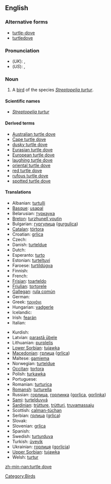 {{wikipedia}}
==English==

===Alternative forms===
* [[turtle-dove]]
* [[turtledove]]

===Pronunciation===
* (''UK''): {{IPA|/ˈtɜːtəldʌv/}}, {{SAMPA|/"t3:t@ldVv/}}
* (''US''): {{IPA|/ˈtɝtəldʌv/}}, {{SAMPA|/"t3`t@ldVv/}}

===Noun===
{{en-noun|sg=[[turtle]] [[dove]]}}

# A [[bird]] of the species ''[[Streptopelia turtur]]''.

====Scientific names====
* ''[[Streptopelia turtur]]''

====Derived terms====
* [[Australian turtle dove]]
* [[Cape turtle dove]]
* [[dusky turtle dove]]
* [[Eurasian turtle dove]]
* [[European turtle dove]]
* [[laughing turtle dove]]
* [[oriental turtle dove]]
* [[red turtle dove]]
* [[rufous turtle dove]]
* [[spotted turtle dove]]

====Translations====
{{trans-top|bird}}
* Albanian: [[turtulli]]
* [[Basque]]: [[usapal]]
* Belarusian: [[туркаука]]
* [[Breton]]: [[turzhunell voutin]]
* Bulgarian: [[гургулица]] ([[gurgulica]])
* [[Catalan]]: [[tórtora]]
* Croatian: [[grlica]]
* Czech: {{t+|cs|hrdlička|f}}
* Danish: [[turteldue]]
* Dutch: {{t+|nl|tortelduif|f}}
* Esperanto: [[turto]]
* Estonian: [[turteltuvi]]
* Faroese: [[turtildúgva]]
* Finnish: {{t-|fi|turturikyyhky}}
* French: {{t+|fr|tourterelle|f}}
* [[Frisian]]: [[toarteldo]]
* [[Friulian]]: [[tortorele]]
* [[Gallegan]]: [[rula común]]
* German: {{t+|de|Turteltaube|f}}
* Greek: [[τριγόνι]] '' ''
* Hungarian: [[vadgerle]]
* Icelandic: {{t+|is|turtildúfa}}
* Irish: [[fearán]]
* Italian: {{t+|it|tortora|f}}
{{trans-mid}}
* Kurdish: {{t|ku|qumrî|f}}
* Latvian: [[parastā ūbele]]
* Lithuanian: [[purplelis]]
* [[Lower Sorbian]]: [[tujawka]]
* [[Macedonian]]: [[грлица]] ([[grlica]])
* Maltese: [[gamiema]]
* Norwegian: [[turteldue]]
* [[Occitan]]: [[tortora]]
* Polish: [[turkawka]] '' ''
* Portuguese: {{t+|pt|rola}}
* Romanian: [[turturica]]
* [[Romansh]]: [[turturella]]
* Russian: [[горлица]], [[горлинка]] ([[gorlica]], [[gorlinka]]) '' ''
* [[Sami]]: [[turtelduvvá]]
* [[Sardinian]]: [[trùtture]], [[trùtturi]], [[truvamassaju]]
* Scottish: [[calman-tùchan]]
* Serbian: [[грлица]] ([[grlica]])
* Slovak: {{t+|sk|hrdlička}}
* Slovenian: [[grlica]] {{f}}
* Spanish: {{t+|es|tórtola|f}}
* Swedish: [[turturduva]]
* Turkish: [[üveyik]]
* Ukrainian: [[горлиця]] ([[gorlicja]])
* [[Upper Sorbian]]: [[tujawka]]
* Welsh: [[turtur]]
{{trans-bottom}}

[[Category:Birds]]

[[zh-min-nan:turtle dove]]